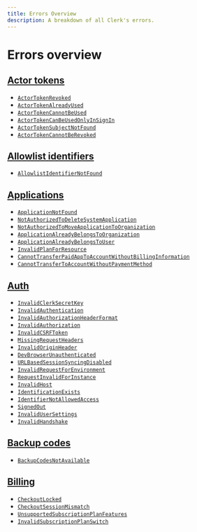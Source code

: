 ```yaml
---
title: Errors Overview
description: A breakdown of all Clerk's errors.
---
```


# Errors overview

## [Actor tokens](/docs/errors/actor-tokens)

* [`ActorTokenRevoked`](/docs/errors/actor-tokens#actor-token-revoked)
* [`ActorTokenAlreadyUsed`](/docs/errors/actor-tokens#actor-token-already-used)
* [`ActorTokenCannotBeUsed`](/docs/errors/actor-tokens#actor-token-cannot-be-used)
* [`ActorTokenCanBeUsedOnlyInSignIn`](/docs/errors/actor-tokens#actor-token-can-be-used-only-in-sign-in)
* [`ActorTokenSubjectNotFound`](/docs/errors/actor-tokens#actor-token-subject-not-found)
* [`ActorTokenCannotBeRevoked`](/docs/errors/actor-tokens#actor-token-cannot-be-revoked)

## [Allowlist identifiers](/docs/errors/allowlist-identifiers)

* [`AllowlistIdentifierNotFound`](/docs/errors/allowlist-identifiers#resource-not-found-code)

## [Applications](/docs/errors/applications)

* [`ApplicationNotFound`](/docs/errors/applications#application-not-found)
* [`NotAuthorizedToDeleteSystemApplication`](/docs/errors/applications#not-authorized-to-delete-system-application)
* [`NotAuthorizedToMoveApplicationToOrganization`](/docs/errors/applications#not-authorized-to-move-application-to-organization)
* [`ApplicationAlreadyBelongsToOrganization`](/docs/errors/applications#application-already-belongs-to-organization)
* [`ApplicationAlreadyBelongsToUser`](/docs/errors/applications#application-already-belongs-to-user)
* [`InvalidPlanForResource`](/docs/errors/applications#invalid-plan-for-resource)
* [`CannotTransferPaidAppToAccountWithoutBillingInformation`](/docs/errors/applications#cannot-transfer-paid-app-to-account-without-billing-information)
* [`CannotTransferToAccountWithoutPaymentMethod`](/docs/errors/applications#cannot-transfer-to-account-without-payment-method)

## [Auth](/docs/errors/auth)

* [`InvalidClerkSecretKey`](/docs/errors/auth#invalid-clerk-secret-key)
* [`InvalidAuthentication`](/docs/errors/auth#invalid-authentication)
* [`InvalidAuthorizationHeaderFormat`](/docs/errors/auth#invalid-authorization-header-format)
* [`InvalidAuthorization`](/docs/errors/auth#invalid-authorization)
* [`InvalidCSRFToken`](/docs/errors/auth#invalid-csrf-token)
* [`MissingRequestHeaders`](/docs/errors/auth#missing-request-headers)
* [`InvalidOriginHeader`](/docs/errors/auth#invalid-origin-header)
* [`DevBrowserUnauthenticated`](/docs/errors/auth#dev-browser-unauthenticated)
* [`URLBasedSessionSyncingDisabled`](/docs/errors/auth#url-based-session-syncing-disabled)
* [`InvalidRequestForEnvironment`](/docs/errors/auth#invalid-request-for-environment)
* [`RequestInvalidForInstance`](/docs/errors/auth#request-invalid-for-instance)
* [`InvalidHost`](/docs/errors/auth#invalid-host)
* [`IdentificationExists`](/docs/errors/auth#identification-exists)
* [`IdentifierNotAllowedAccess`](/docs/errors/auth#identifier-not-allowed-access)
* [`SignedOut`](/docs/errors/auth#signed-out)
* [`InvalidUserSettings`](/docs/errors/auth#invalid-user-settings)
* [`InvalidHandshake`](/docs/errors/auth#invalid-handshake)

## [Backup codes](/docs/errors/backup-codes)

* [`BackupCodesNotAvailable`](/docs/errors/backup-codes#backup-codes-not-available)

## [Billing](/docs/errors/billing)

* [`CheckoutLocked`](/docs/errors/billing#checkout-locked)
* [`CheckoutSessionMismatch`](/docs/errors/billing#checkout-session-mismatch)
* [`UnsupportedSubscriptionPlanFeatures`](/docs/errors/billing#unsupported-subscription-plan-features)
* [`InvalidSubscriptionPlanSwitch`](/docs/errors/billing#invalid-subscription-plan-switch)
